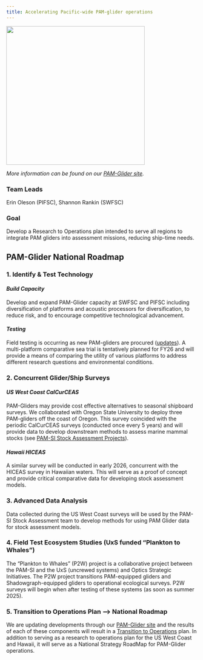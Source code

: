 ```yaml
---
title: Accelerating Pacific-wide PAM-glider operations
---
```


![](/content/images/PAMplatforms_gliders.png){width="365"}

*More information can be found on our [PAM-Glider site](https://nmfs-ost.github.io/PAM-Glider/content/transitionPlan.html).*

### Team Leads

Erin Oleson (PIFSC), Shannon Rankin (SWFSC)

### Goal

Develop a Research to Operations plan intended to serve all regions to integrate PAM gliders into assessment missions, reducing ship-time needs.

## PAM-Glider National Roadmap

### 1. Identify & Test Technology

#### *Build Capacity*

Develop and expand PAM-Glider capacity at SWFSC and PIFSC including diversification of platforms and acoustic processors for diversification, to reduce risk, and to encourage competitive technological advancement.

#### *Testing*

Field testing is occurring as new PAM-gliders are procured ([updates](https://nmfs-ost.github.io/PAM-Glider/content/gliderRodeo.html)). A multi-platform comparative sea trial is tentatively planned for FY26 and will provide a means of comparing the utility of various platforms to address different research questions and environmental conditions.

### 2. Concurrent Glider/Ship Surveys

#### *US West Coast CalCurCEAS*

PAM-Gliders may provide cost effective alternatives to seasonal shipboard surveys. We collaborated with Oregon State University to deploy three PAM-gliders off the coast of Oregon. This survey coincided with the periodic CalCurCEAS surveys (conducted once every 5 years) and will provide data to develop downstream methods to assess marine mammal stocks (see [PAM-SI Stock Assessment Projects](https://nmfs-ost.github.io/PAM_National_Network/content/SI%20coord/PAM_priority_projects/Stock_projects/Project_1.html)).

#### *Hawaii HICEAS*

A similar survey will be conducted in early 2026, concurrent with the HICEAS survey in Hawaiian waters. This will serve as a proof of concept and provide critical comparative data for developing stock assessment models.

### 3. Advanced Data Analysis

Data collected during the US West Coast surveys will be used by the PAM-SI Stock Assessment team to develop methods for using PAM Glider data for stock assessment models.

### 4. Field Test Ecosystem Studies (UxS funded "Plankton to Whales")

The "Plankton to Whales" (P2W) project is a collaborative project between the PAM-SI and the UxS (uncrewed systems) and Optics Strategic Initiatives. The P2W project transitions PAM-equipped gliders and Shadowgraph-equipped gliders to operational ecological surveys. P2W surveys will begin when after testing of these systems (as soon as summer 2025).

### 5. Transition to Operations Plan --\> National Roadmap

We are updating developments through our [PAM-Glider site](https://nmfs-ost.github.io/PAM-Glider/) and the results of each of these components will result in a [Transition to Operations](https://nmfs-ost.github.io/PAM-Glider/content/transitionPlan.html) plan. In addition to serving as a research to operations plan for the US West Coast and Hawaii, it will serve as a National Strategy RoadMap for PAM-Glider operations.

